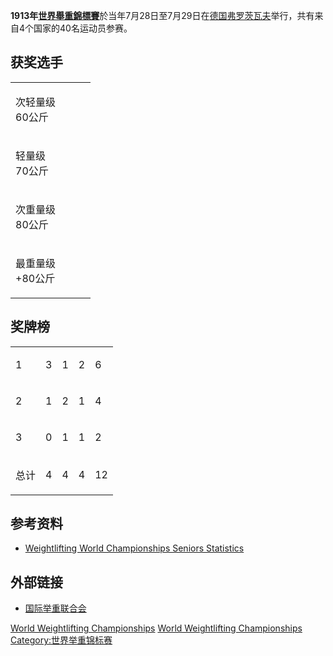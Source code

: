 '''1913年[[世界舉重錦標賽|世界舉重錦標賽]]'''於当年7月28日至7月29日在[[德国|德国]][[弗罗茨瓦夫|弗罗茨瓦夫]]举行，共有来自4个国家的40名运动员参赛。
==获奖选手==
{| {{MedalistTable|type=项目}}
|-
|次轻量级<br />60公斤
|{{flagmedalist|[[Emil_Kliment|Emil Kliment]]|AUT|empire}}
|{{flagmedalist|[[Piotr_Cherudzinski|Piotr Cherudzinski]]|RUS}}
|{{flagmedalist|[[Georg_Vogel|Georg Vogel]]|GER|empire}}
|-
|轻量级<br />70公斤
|{{flagmedalist|[[Wilhelm_Köhler|Wilhelm Köhler]]|GER|empire}}
|{{flagmedalist|[[Karl_Samfaß|Karl Samfaß]]|GER|empire}}
|{{flagmedalist|[[卡尔·斯沃博达|卡尔·斯沃博达]]|AUT|empire}}
|-
|次重量级<br />80公斤
|{{flagmedalist|[[Leopold_Hennermüller|Leopold Hennermüller]]|AUT|empire}}
|{{flagmedalist|[[Hans_Abraham|Hans Abraham]]|GER|empire}}
|{{flagmedalist|[[Josef_Buchegger|Josef Buchegger]]|AUT|empire}}
|-
|最重量级<br />+80公斤
|{{flagmedalist|[[Josef_Grafl|Josef Grafl]]|AUT|empire}}
|{{flagmedalist|[[Berthold_Tandler|Berthold Tandler]]|AUT|empire}}
|{{flagmedalist|[[Jan_Krause|Jan Krause]]|RUS}}
|}

==奖牌榜==

{| {{RankedMedalTable|nation-width=200px}}
|-
| 1 ||align=left|{{flagcountry|AUT|empire}} || 3 || 1 || 2 || 6
|-
| 2 ||align=left|{{flagcountry|GER|empire}} || 1 || 2 || 1 || 4
|-
| 3 ||align=left|{{RUS}} || 0 || 1 || 1 || 2
|-
!colspan=2| 总计 !! 4 !! 4 !! 4 !! 12  
|}

==参考资料==
*[http://www.iwf.net/doc/statistics/WORLD_CHAMP_SENIOR_001_146.PDF Weightlifting World Championships Seniors Statistics]{{Wayback|url=http://www.iwf.net/doc/statistics/WORLD_CHAMP_SENIOR_001_146.PDF |date=20110527172617 }}

==外部链接==
*[http://www.iwf.net/ 国际举重联合会]{{Wayback|url=http://www.iwf.net/ |date=20101229124401 }}

{{世界舉重錦標賽}}

[[Category:1913年举重|World Weightlifting Championships]]
[[Category:1913年德国体育|World Weightlifting Championships]]
[[Category:世界举重锦标赛|Category:世界举重锦标赛]]